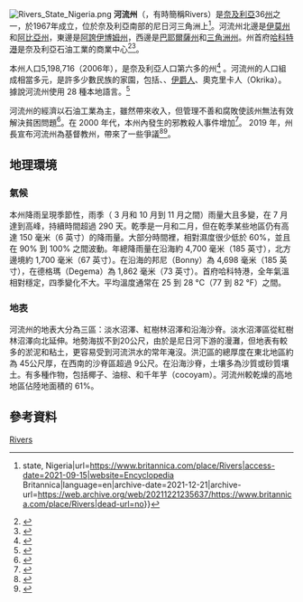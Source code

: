 {{Expand language|en}}
[[File:Rivers_State_Nigeria.png|thumb]]
'''河流州'''（{{lang-en|Rivers State}}，有時簡稱Rivers）是[[奈及利亞|奈及利亞]]36[[尼日利亚行政区划|州]]之一，於1967年成立，位於奈及利亞南部的尼日河三角洲上<ref>{{Cite web|title=Rivers {{!}} state, Nigeria|url=https://www.britannica.com/place/Rivers|access-date=2021-09-15|website=Encyclopedia Britannica|language=en|archive-date=2021-12-21|archive-url=https://web.archive.org/web/20211221235637/https://www.britannica.com/place/Rivers|dead-url=no}}</ref>。河流州北邊是[[伊莫州|伊莫州]]和[[阿比亚州|阿比亞州]]，東邊是[[阿夸伊博姆州|阿誇伊博姆州]]，西邊是[[巴耶尔萨州|巴耶爾薩州]]和[[三角洲州|三角洲州]]。州首府[[哈科特港|哈科特港]]是奈及利亞石油工業的商業中心<ref name="HBR">{{cite web|title=Amaechi Catches Facebook Bug|url=http://business.highbeam.com/3548/article-1G1-205448284/amaechi-catches-facebook-bug|access-date=27 February 2016|date=10 August 2009|publisher=Daily Independent, accessed via HighBeam Research {{subscription}}|archive-url=https://web.archive.org/web/20170706122809/https://business.highbeam.com/3548/article-1G1-205448284/amaechi-catches-facebook-bug|archive-date=6 July 2017|url-status=dead}}</ref><ref>{{Cite web|title=Rivers State government website|url=http://www.riversstate.gov.ng/|access-date=December 7, 2010|archive-date=2019-01-30|archive-url=https://web.archive.org/web/20190130104849/https://riversstate.gov.ng/|dead-url=no}}</ref>。

本州人口5,198,716（2006年），是奈及利亞人口第六多的州<ref name="pop">{{cite web|title=Nigeria: Administrative Division|url=http://www.citypopulation.de/php/nigeria-admin.php|access-date=28 November 2014|publisher=City Population|archive-date=2021-07-11|archive-url=https://web.archive.org/web/20210711062109/https://www.citypopulation.de/php/nigeria-admin.php|dead-url=no}}</ref> 。河流州的人口組成相當多元，是許多少數民族的家園，包括{{le|奧戈尼人|Ogoni people}}、{{le|伊克韋雷人|Ikwerre people}}、[[伊爵人|伊爵人]]、奧克里卡人（Okrika）。據說河流州使用 28 種本地語言。<ref>{{Cite web|title=The Languages of Rivers State of Nigeria: An Overview|url=https://www.researchgate.net/publication/337102125|access-date=2021-03-09|website=ResearchGate|language=en}}</ref> 

河流州的經濟以石油工業為主，雖然帶來收入，但管理不善和腐敗使該州無法有效解決貧困問題<ref>{{Cite web|title=Politics as War: The Human Rights Impact and Causes of Post-Election Violence in Rivers State, Nigeria: Background: Root Causes of Violence in Rivers State|url=https://www.hrw.org/reports/2008/nigeria0308/4.htm|access-date=2021-03-09|website=www.hrw.org|archive-date=2021-12-08|archive-url=https://web.archive.org/web/20211208223357/https://www.hrw.org/reports/2008/nigeria0308/4.htm|dead-url=no}}</ref>。在 2000 年代，本州內發生的邪教殺人事件增加<ref>{{Cite web|title=Rise in Cult Violence and Insecurity in Rivers State|url=https://www.ndpifoundation.org/wp-content/uploads/2018/09/Briefing_Rise-in-Cult-Violence-and-Insecurity-in-Rivers-State.pdf|url-status=no|access-date=2021-10-25|archive-date=2021-11-23|archive-url=https://web.archive.org/web/20211123125456/https://ndpifoundation.org/wp-content/uploads/2018/09/Briefing_Rise-in-Cult-Violence-and-Insecurity-in-Rivers-State.pdf}}</ref>。 2019 年，州長{{le|埃森沃·尼索姆·維克|Ezenwo Nyesom Wike}}宣布河流州為基督教州，帶來了一些爭議<ref>{{Cite web|title=Rivers is a Christian state, says Wike|url=https://www.pulse.ng/news/local/rivers-is-a-christian-state-says-wike/03wh1jh|access-date=2021-03-09|date=2019-06-24|website=Pulse Nigeria|language=en-US|archive-date=2021-10-27|archive-url=https://web.archive.org/web/20211027055455/https://www.pulse.ng/news/local/rivers-is-a-christian-state-says-wike/03wh1jh|dead-url=no}}</ref><ref>{{Cite web|title=I owe nobody apology declaring Rivers Christian state, Wike says|url=https://guardian.ng/news/i-owe-nobody-apology-declaring-rivers-christian-state-wike-insists/|access-date=2021-03-09|website=guardian.ng|url-status=no|archive-date=2021-10-25|archive-url=https://web.archive.org/web/20211025211709/https://guardian.ng/news/i-owe-nobody-apology-declaring-rivers-christian-state-wike-insists/}}</ref>。

==地理環境==

===氣候===

本州降雨呈現季節性，雨季（ 3 月和 10 月到 11 月之間）雨量大且多變，在 7 月達到高峰，持續時間超過 290 天。乾季是一月和二月，但在乾季某些地區仍有高達 150 毫米（6 英寸）的降雨量。大部分時間裡，相對濕度很少低於 60%，並且在 90% 到 100% 之間波動。年總降雨量在沿海約 4,700 毫米（185 英寸），北方邊境約 1,700 毫米（67 英寸）。在沿海的邦尼（Bonny）為 4,698 毫米（185 英寸），在德格瑪（Degema）為 1,862 毫米（73 英寸）。首府哈科特港，全年氣溫相對穩定，四季變化不大。平均溫度通常在 25 到 28 °C（77 到 82 °F）之間。

===地表===

河流州的地表大分為三區：淡水沼澤、紅樹林沼澤和沿海沙脊。淡水沼澤區從紅樹林沼澤向北延伸。地勢海拔不到20公尺，由於是尼日河下游的漫灘，但地表有較多的淤泥和粘土，更容易受到河流洪水的常年淹沒。洪氾區的總厚度在東北地區約為 45公尺厚，在西南的沙脊區超過 9公尺。在沿海沙脊，土壤多為沙質或砂質壤土。有多種作物，包括椰子、油棕、{{le|酒椰樹|Raffia palm}}和千年芋（cocoyam）。河流州較乾燥的高地地區佔陸地面積的 61%。

==參考資料==
{{reflist}}

{{尼日利亚州}}

[[Category:尼日利亚行政区划|Rivers]]